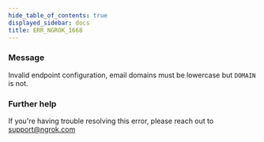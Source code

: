 ```yaml
---
hide_table_of_contents: true
displayed_sidebar: docs
title: ERR_NGROK_1668
---
```




### Message

Invalid endpoint configuration, email domains must be lowercase but `DOMAIN` is not.

<ErrorDetails error="err_ngrok_1668" />

### Further help

If you're having trouble resolving this error, please reach out to [support@ngrok.com](mailto:support@ngrok.com?subject=Help%20with%20ERR_NGROK_1668)
